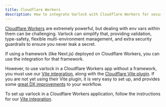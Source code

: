 ```yaml
---
title: Cloudflare Workers
description: How to integrate Varlock with Cloudflare Workers for secure, type-safe environment management
---
```


[Cloudflare Workers](https://developers.cloudflare.com/workers/) are extremely powerful, but dealing with env vars within them can be challenging.
Varlock can simplify that, providing validation, type-safety, flexible multi-environment management, and extra security guardrails to ensure you never leak a secret.

If using a framework (like Next.js) deployed on Cloudflare Workers, you can use the integration for that framework.

However, to use varlock in a Cloudflare Workers app without a framework, you must use our [Vite integration](/integrations/vite/), along with the [Cloudflare Vite plugin](https://developers.cloudflare.com/workers/vite-plugin/). If you are not yet using their Vite plugin, it is very easy to set up, and provides some [great DX improvements](https://blog.cloudflare.com/introducing-the-cloudflare-vite-plugin/) to your workflow.

To set up varlock in a Cloudflare Workers application, follow the instructions for our [Vite integration](/integrations/vite/).
